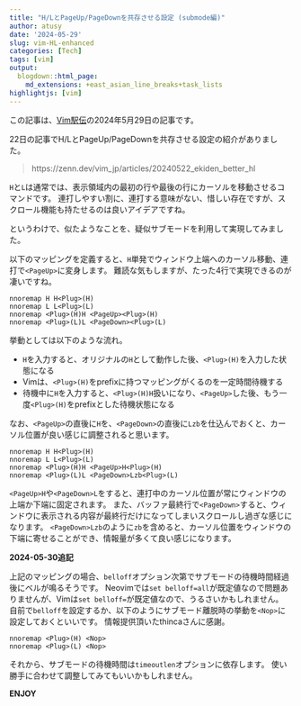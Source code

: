 ```yaml
---
title: "H/LとPageUp/PageDownを共存させる設定 (submode編)"
author: atusy
date: '2024-05-29'
slug: vim-HL-enhanced
categories: [Tech]
tags: [vim]
output:
  blogdown::html_page:
    md_extensions: +east_asian_line_breaks+task_lists
highlightjs: [vim]
---
```


この記事は、[Vim駅伝](https://vim-jp.org/ekiden/)の2024年5月29日の記事です。

22日の記事でH/LとPageUp/PageDownを共存させる設定の紹介がありました。

> https://zenn.dev/vim_jp/articles/20240522_ekiden_better_hl

`H`と`L`は通常では、表示領域内の最初の行や最後の行にカーソルを移動させるコマンドです。
連打しやすい割に、連打する意味がない、惜しい存在ですが、スクロール機能も持たせるのは良いアイデアですね。

というわけで、似たようなことを、疑似サブモードを利用して実現してみました。

以下のマッピングを定義すると、`H`単発でウィンドウ上端へのカーソル移動、連打で`<PageUp>`に変身します。
難読な気もしますが、たった4行で実現できるのが凄いですね。

``` vim
nnoremap H H<Plug>(H)
nnoremap L L<Plug>(L)
nnoremap <Plug>(H)H <PageUp><Plug>(H)
nnoremap <Plug>(L)L <PageDown><Plug>(L)
```

挙動としては以下のような流れ。

- `H`を入力すると、オリジナルの`H`として動作した後、`<Plug>(H)`を入力した状態になる
- Vimは、`<Plug>(H)`をprefixに持つマッピングがくるのを一定時間待機する
- 待機中に`H`を入力すると、`<Plug>(H)H`扱いになり、`<PageUp>`した後、もう一度`<Plug>(H)`をprefixとした待機状態になる

なお、`<PageUp>`の直後に`H`を、`<PageDown>`の直後に`Lzb`を仕込んでおくと、カーソル位置が良い感じに調整されると思います。

``` vim
nnoremap H H<Plug>(H)
nnoremap L L<Plug>(L)
nnoremap <Plug>(H)H <PageUp>H<Plug>(H)
nnoremap <Plug>(L)L <PageDown>Lzb<Plug>(L)
```

`<PageUp>H`や`<PageDown>L`をすると、連打中のカーソル位置が常にウィンドウの上端か下端に固定されます。
また、バッファ最終行で`<PageDown>`すると、ウィンドウに表示される内容が最終行だけになってしまいスクロールし過ぎな感じになります。
`<PageDown>Lzb`のように`zb`を含めると、カーソル位置をウィンドウの下端に寄せることができ、情報量が多くて良い感じになります。

**2024-05-30追記**

上記のマッピングの場合、`belloff`オプション次第でサブモードの待機時間経過後にベルが鳴るそうです。
Neovimでは`set belloff=all`が既定値なので問題ありませんが、Vimは`set belloff=`が既定値なので、うるさいかもしれません。
自前で`belloff`を設定するか、以下のようにサブモード離脱時の挙動を`<Nop>`に設定しておくといいです。
情報提供頂いたthincaさんに感謝。

``` vim
nnoremap <Plug>(H) <Nop>
nnoremap <Plug>(L) <Nop>
```

それから、サブモードの待機時間は`timeoutlen`オプションに依存します。
使い勝手に合わせて調整してみてもいいかもしれません。

**ENJOY**
